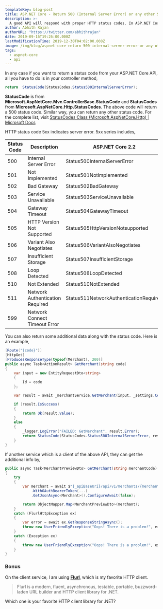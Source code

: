```yaml
---
templateKey: blog-post
title: ASP.NET Core - Return 500 (Internal Server Error) or any other Status Code from API
description: >-
  A good API will respond with proper HTTP status codes. In ASP.NET Core, returning status code is easier than you might think.
author: Abhith Rajan
authorURL: "https://twitter.com/abhithrajan"
date: 2019-09-16T19:26:00.000Z
lastModificationTime: 2019-12-30T04:02:00.000Z
image: /img/blog/aspnet-core-return-500-internal-server-error-or-any-other-status-code-from-api.png
tags:
  - aspnet-core
  - api
---
```


In any case if you want to return a status code from your ASP.NET Core API, all you have to do is in your controller method,

```csharp
return  StatusCode(StatusCodes.Status500InternalServerError);
```

**StatusCode** is from **Microsoft.AspNetCore.Mvc.ControllerBase.StatusCode** and **StatusCodes** from **Microsoft.AspNetCore.Http.StatusCodes**.
The above code will return a 500 status code. Similar way, you can return any other status code. For the complete list, visit [StatusCodes Class (Microsoft.AspNetCore.Http) | Microsoft Docs](https://docs.microsoft.com/en-us/dotnet/api/microsoft.aspnetcore.http.statuscodes?view=aspnetcore-2.2)

HTTP status code 5xx indicates server error. 5xx series includes,

| Status Code | Description                     | ASP.NET Core 2.2                       |
| ----------- | ------------------------------- | -------------------------------------- |
| 500         | Internal Server Error           | Status500InternalServerError           |
| 501         | Not Implemented                 | Status501NotImplemented                |
| 502         | Bad Gateway                     | Status502BadGateway                    |
| 503         | Service Unavailable             | Status503ServiceUnavailable            |
| 504         | Gateway Timeout                 | Status504GatewayTimeout                |
| 505         | HTTP Version Not Supported      | Status505HttpVersionNotsupported       |
| 506         | Variant Also Negotiates         | Status506VariantAlsoNegotiates         |
| 507         | Insufficient Storage            | Status507InsufficientStorage           |
| 508         | Loop Detected                   | Status508LoopDetected                  |
| 510         | Not Extended                    | Status510NotExtended                   |
| 511         | Network Authentication Required | Status511NetworkAuthenticationRequired |
| 599         | Network Connect Timeout Error   |

You can also return some additional data along with the status code. Here is an example,

```cs
[Route("{code}")]
[HttpGet]
[ProducesResponseType(typeof(Merchant), 200)]
public async Task<ActionResult> GetMerchant(string code)
{
    var input = new EntityRequestDto<string>
    {
        Id = code
    };

    var result = await _merchantService.GetMerchant(input, _settings.ConnectionStrings.Default);

    if (result.IsSuccess)
    {
        return Ok(result.Value);
    }
    else
    {
        _logger.LogError("FAILED: GetMerchant", result.Error);
        return StatusCode(StatusCodes.Status500InternalServerError, result.Error);
    }
}
```

If another service which is a client of the above API, they can get the additional info by,

```cs
public async Task<MerchantPreviewDto> GetMerchant(string merchantCode)
{
    try
    {
        var merchant = await $"{_apiBaseUri}/api/v1/merchants/{merchantCode}"
            .WithOAuthBearerToken(...)
            .GetJsonAsync<Merchant>().ConfigureAwait(false);

        return ObjectMapper.Map<MerchantPreviewDto>(merchant);
    }
    catch (FlurlHttpException ex)
    {
        var error = await ex.GetResponseStringAsync();
        throw new UserFriendlyException("Oops! There is a problem!", error);
    }
    catch (Exception ex)
    {
        throw new UserFriendlyException("Oops! There is a problem!", ex.Message);
    }
}
```

### Bonus

On the client service, I am using **[Flurl](https://flurl.dev/)**, which is my favorite HTTP client.

> Flurl is a modern, fluent, asynchronous, testable, portable, buzzword-laden URL builder and HTTP client library for .NET.

Which one is your favorite HTTP client library for .NET?
